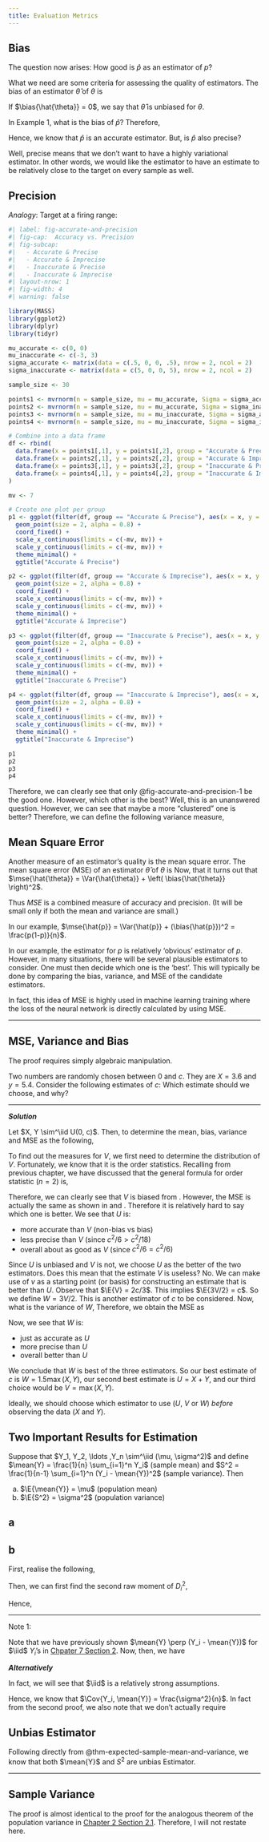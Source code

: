 ```yaml
---
title: Evaluation Metrics
---
```


## Bias

The question now arises: How good is $\hat{p}$ as an estimator of $p$?

What we need are some criteria for assessing the quality of estimators. The bias of an estimator $\hat{\theta}$ of $\theta$ is
\begin{equation}
\bias{\hat{\theta}} = \E{\hat{\theta}} - \theta
\end{equation}

If $\bias{\hat{\theta}} = 0$, we say that $\hat{\theta}$ is unbiased for $\theta$.

In Example 1, what is the bias of $\hat{p}$?
\begin{equation*}
\E{\hat{p}} = \E{\frac{Y}{n}} = \frac{1}{n} \E{Y} = \frac{1}{n} np = p
\end{equation*}
Therefore,
\begin{equation*}
\bias{\hat{p}} = \E{\hat{p}} - p = p - p = 0
\end{equation*}

Hence, we know that $\hat{p}$ is an accurate estimator. But, is $\hat{p}$ also precise?

::: {.callout-warning title="... but wait, what does it mean to be precise?" collapse="true"}

Well, precise means that we don't want to have a highly variational estimator. In other words, we would like the estimator to have an estimate to be relatively close to the target on every sample as well.

:::

## Precision

_Analogy_: Target at a firing range:

```r
#| label: fig-accurate-and-precision
#| fig-cap:  Accuracy vs. Precision
#| fig-subcap:
#|   - Accurate & Precise
#|   - Accurate & Imprecise
#|   - Inaccurate & Precise
#|   - Inaccurate & Imprecise
#| layout-nrow: 1
#| fig-width: 4
#| warning: false

library(MASS)
library(ggplot2)
library(dplyr)
library(tidyr)

mu_accurate <- c(0, 0)
mu_inaccurate <- c(-3, 3)
sigma_accurate <- matrix(data = c(.5, 0, 0, .5), nrow = 2, ncol = 2)
sigma_inaccurate <- matrix(data = c(5, 0, 0, 5), nrow = 2, ncol = 2)

sample_size <- 30

points1 <- mvrnorm(n = sample_size, mu = mu_accurate, Sigma = sigma_accurate)
points2 <- mvrnorm(n = sample_size, mu = mu_accurate, Sigma = sigma_inaccurate)
points3 <- mvrnorm(n = sample_size, mu = mu_inaccurate, Sigma = sigma_accurate)
points4 <- mvrnorm(n = sample_size, mu = mu_inaccurate, Sigma = sigma_inaccurate)

# Combine into a data frame
df <- rbind(
  data.frame(x = points1[,1], y = points1[,2], group = "Accurate & Precise"),
  data.frame(x = points2[,1], y = points2[,2], group = "Accurate & Imprecise"),
  data.frame(x = points3[,1], y = points3[,2], group = "Inaccurate & Precise"),
  data.frame(x = points4[,1], y = points4[,2], group = "Inaccurate & Imprecise")
)

mv <- 7

# Create one plot per group
p1 <- ggplot(filter(df, group == "Accurate & Precise"), aes(x = x, y = y)) +
  geom_point(size = 2, alpha = 0.8) +
  coord_fixed() +
  scale_x_continuous(limits = c(-mv, mv)) +
  scale_y_continuous(limits = c(-mv, mv)) +
  theme_minimal() +
  ggtitle("Accurate & Precise")

p2 <- ggplot(filter(df, group == "Accurate & Imprecise"), aes(x = x, y = y)) +
  geom_point(size = 2, alpha = 0.8) +
  coord_fixed() +
  scale_x_continuous(limits = c(-mv, mv)) +
  scale_y_continuous(limits = c(-mv, mv)) +
  theme_minimal() +
  ggtitle("Accurate & Imprecise")

p3 <- ggplot(filter(df, group == "Inaccurate & Precise"), aes(x = x, y = y)) +
  geom_point(size = 2, alpha = 0.8) +
  coord_fixed() +
  scale_x_continuous(limits = c(-mv, mv)) +
  scale_y_continuous(limits = c(-mv, mv)) +
  theme_minimal() +
  ggtitle("Inaccurate & Precise")

p4 <- ggplot(filter(df, group == "Inaccurate & Imprecise"), aes(x = x, y = y)) +
  geom_point(size = 2, alpha = 0.8) +
  coord_fixed() +
  scale_x_continuous(limits = c(-mv, mv)) +
  scale_y_continuous(limits = c(-mv, mv)) +
  theme_minimal() +
  ggtitle("Inaccurate & Imprecise")

p1
p2
p3
p4
```

Therefore, we can clearly see that only @fig-accurate-and-precision-1 be the good one. However, which other is the best? Well, this is an unanswered question. However, we can see that maybe a more "clustered" one is better? Therefore, we can define the following variance measure,
\begin{equation*}
\Var{\hat{p}} = \Var{\frac{Y}{n}} = \frac{1}{n^2} \Var{Y} = \frac{1}{n^2}np(1 - p) = \frac{p(1 - p)}{n}
\end{equation*}

## Mean Square Error

Another measure of an estimator's quality is the mean square error. The mean square error (MSE) of an estimator $\hat{\theta}$ of $\theta$ is
\begin{equation*}
\mse{\theta} = \E{\left( \hat{\theta} - \theta \right)^2}
\end{equation*}
Now, that it turns out that $\mse{\hat{\theta}} = \Var{\hat{\theta}} + \left( \bias{\hat{\theta}} \right)^2$. 

Thus $MSE$ is a combined measure of accuracy and precision. (It will be small only if both the mean and variance are small.)

In our example, $\mse{\hat{p}} = \Var{\hat{p}} + (\bias{\hat{p}})^2 = \frac{p(1-p)}{n}$.

::: {.callout-note title="Why do we need all this?" collapse="false"}

In our example, the estimator for $p$ is relatively 'obvious' estimator of $p$. However, in many situations, there will be several plausible estimators to consider. One must then decide which one is the 'best'. This will typically be done by comparing the bias, variance, and MSE of the candidate estimators.

In fact, this idea of MSE is highly used in machine learning training where the loss of the neural network is directly calculated by using MSE.

:::

---

:::{#thm-mse-var-bias}

## MSE, Variance and Bias
\begin{equation}
\mse{\hat{p}} = \Var{\hat{p}} + (\bias{\hat{p}})^2 = \frac{p(1-p)}{n}
\end{equation}

:::

::: {.proof}

The proof requires simply algebraic manipulation.

\begin{align*} 
\mse{\hat{\theta}} & = \E{\left( \hat{\theta} - \theta \right)^2} \\
& = \E{\left( \hat{\theta} - \E{\hat{\theta}} + \E{\hat{\theta}} - \theta \right)^2} \\
& = \E{\left( \hat{\theta} - \E{\hat{\theta}} \right)^2 + \left(\E{\hat{\theta}} - \theta \right)^2 + 2 \left( \hat{\theta} - \E{\hat{\theta}} \right) \left( \E{\hat{\theta}} - \theta \right) } \\
& = \E{\left( \hat{\theta} - \E{\hat{\theta}} \right)^2 } + \left(\E{\hat{\theta}} - \theta \right)^2 + 2 \underbrace{\left( \E{\hat{\theta}} - \E{\hat{\theta}} \right)}_{=0} \left( \E{\hat{\theta}} - \theta \right) \\
& = \Var{\hat{\theta}} + \left( \bias{\hat{\theta}} \right)^2
\end{align*}

:::

::: {.callout-note title="Working Example"}

Two numbers are randomly chosen between $0$ and $c$. They are $X = 3.6$ and $y = 5.4$. Consider the following estimates of $c$:
\begin{align*}
U &= X + Y \\
V &= \max(X, Y) \\
\end{align*}
Which estimate should we choose, and why?

---

***Solution***

Let $X, Y \sim^\iid U(0, c)$. Then, to determine the mean, bias, variance and MSE as the following,

\begin{align*}
\E{U} & = \E{X + Y}  = c \tag{U.mean} \label{eq:u-mean} \\
\bias{U} & = c - c = 0 \tag{U.bias} \label{eq:u-bias} \\
\Var{U} & = \Var{X + Y} = \Var{X} + \Var{Y} = \frac{c^2}{6} \tag{U.var} \label{eq:u-var} \\
\mse{U} & = \Var{U} + \left( \bias{U} \right)^2 = \frac{c^2}{6} \tag{U.mse} \label{eq:u-mse} \\
\end{align*}

::: {.separator} 
:::

To find out the measures for $V$, we first need to determine the distribution of $V$. Fortunately, we know that it is the order statistics. Recalling from previous chapter, we have discussed that the general formula for order statistic ($n = 2$) is,
\begin{equation*}
f_V(v) = f_{U_2}(v) = \frac{2!}{(2 - 1)!(2-2)!} F(v)^{2 - 1} \left( 1 - F(v) \right)^{2-2} f(v) = 2F(v)f(v) = 2 \left( \frac{v}{c} \right) \frac{1}{c} = \frac{2v}{c^2} \; \text{(for $v \in [0, c]$)}
\end{equation*}

\begin{align*}
\E{V} & = \int_0^c \frac{2v^2}{c^2} \, dv = \frac{2}{c^2} \left[ \frac{v^3}{3} \right]_0^c = \frac{2c}{3} \tag{V.mean} \label{eq:v-mean} \\
\bias{V} & = \frac{2c}{3} - c = -\frac{c}{3} \tag{V.bias} \label{eq:v-bias} \\
\E{V^2} & = \int_0^c \frac{2v^3}{c^2} \, dv = \frac{2}{c^2} \left[ \frac{v^4}{4} \right]_0^c = \frac{c^2}{2} \\
\Var{V} & = \E{V^2} - \left( \E{V} \right)^2 = \frac{c^2}{2} - \left( \frac{2c}{3} \right)^2 = \frac{c^2}{18} \tag{V.var} \label{eq:v-var} \\
\mse{V} & = \Var{V} + \left( \bias{V} \right)^2 = \frac{c^2}{9} + \frac{c^2}{18} = \frac{c^2}{6} \tag{V.mse} \label{eq:v-mse} \\
\end{align*}

Therefore, we can clearly see that $V$ is biased from \eqref{eq:v-bias}. However, the MSE is actually the same as shown in \eqref{eq:u-mse} and \eqref{eq:v-mse}. Therefore it is relatively hard to say which one is better. We see that $U$ is:

- more accurate than $V$ (non-bias vs bias)
- less precise than $V$ (since $c^2 / 6 > c^2 / 18$)
- overall about as good as $V$ (since $c^2 / 6 = c^2 / 6$)

Since $U$ is unbiased and $V$ is not, we choose $U$ as the better of the two estimators. Does this mean that the estimate $V$ is useless? No. We can make use of $v$ as a starting point (or basis) for constructing an estimate that is better than $U$. Observe that $\E{V} = 2c/3$. This implies $\E{3V/2} = c$. So we define $W = 3V / 2.$ This is another estimator of $c$ to be considered. Now, what is the variance of $W$,
\begin{equation*}
\Var{W} = \left( \frac{3}{2} \right)^2 \Var{V} = \frac{9}{4} \cdot \frac{c^2}{18} = \frac{c^2}{8}
\end{equation*}
Therefore, we obtain the MSE as
\begin{equation*}
\mse{W} = \Var{W} = c^2/8
\end{equation*}

Now, we see that $W$ is:

- just as accurate as $U$
- more precise than $U$
- overall better than $U$

We conclude that $W$ is best of the three estimators. So our best estimate of $c$ is $W = 1.5 \max(X,Y)$, our second best estimate is $U = X + Y$, and our third choice would be $V = \max(X, Y)$.

:::

::: {.callout-note title="Something to be careful of..." collapse="false"}

::: {#rem-how-to-choose}

Ideally, we should choose which estimator to use ($U$, $V$ or $W$) _before_ observing the data ($X$ and $Y$). 

:::

:::

## Two Important Results for Estimation

::: {#thm-expected-sample-mean-and-variance}

Suppose that $Y_1, Y_2, \ldots ,Y_n \sim^\iid (\mu, \sigma^2)$ and define $\mean{Y} = \frac{1}{n} \sum_{i=1}^n Y_i$ (sample mean) and $S^2 = \frac{1}{n-1} \sum_{i=1}^n (Y_i - \mean{Y})^2$ (sample variance). Then

(a) $\E{\mean{Y}} = \mu$ (population mean)
(b) $\E{S^2} = \sigma^2$ (population variance)

:::  

::: {.proof}

## a

\begin{equation*}
\E{\mean{Y}} = \frac{1}{n} \sum_{i=1}^n \E{Y_i} = \frac{1}{n} \sum_i^n \mu = \mu
\end{equation*}

:::

::: {.proof}

## b

First, realise the following,
\begin{equation*}
S^2 = \frac{1}{n-1} \sum_{i=1}^n D_i^2 \hspace{10pt} \text{where $D_i = Y - Y_i$}
\end{equation*}

Then, we can first find the second raw moment of $D_i^2$,

\begin{align*}
\E{D_i^2} & = \Var{D_i} \tag{since $\E{D_i} = 0$} \\
& = \Var{Y_i} + \Var{\mean{Y}} - 2\Cov{Y_i, \mean{Y}} \\
& = \sigma^2 + \frac{\sigma^2}{n} - 2 \cdot \frac{\sigma^2}{n} \tag{Note 1} \\
& = \frac{n-1}{n} \sigma^2 \\
\end{align*}

Hence,
\begin{equation*}
\E{S^2} = \frac{1}{n-1} \sum_{i=1}^n \E{D_i^2} = \frac{1}{n-1} (n \cdot \frac{n-1}{n}\sigma^2) = \sigma^2
\end{equation*}

---

Note 1:

Note that we have previously shown $\mean{Y} \perp (Y_i - \mean{Y})$ for $\iid$ $Y_i$'s in [Chpater 7 Section 2](../chapter-07/index.qmd#sampling-distribution). Now, then, we have
\begin{align*}
0 = \Cov{Y_i - \mean{Y}, \mean{Y}} & = \Cov{Y_i, \mean{Y}} - \Cov{\mean{Y}, \mean{Y}} \\
& = \Cov{Y_i, \mean{Y}} - \Var{\mean{Y}} \\
& = \Cov{Y_i, \mean{Y}} - \frac{\sigma^2}{n} \\
\end{align*}

::: {.separator}
:::

***Alternatively***

In fact, we will see that $\iid$ is a relatively strong assumptions.

\begin{align*}
\Cov{Y_i, \mean{Y}} &= \Cov{Y_1, \mean{Y}} = \Cov{ Y_1, \frac{1}{n}(Y_1 + Y_2 + \dots + Y_n) } \\
&= \frac{1}{n} \left( \Cov{Y_1, Y_1} + \Cov{Y_1, Y_2} + \dots + \Cov{Y_1, Y_n} \right) \\
&= \frac{1}{n} \left\{ \Var{Y_1} + 0 + 0 + \dots + 0 \right\} = \frac{\sigma^2}{n}. \\
\end{align*}

Hence, we know that $\Cov{Y_i, \mean{Y}} = \frac{\sigma^2}{n}$. In fact from the second proof, we also note that we don't actually require 

:::

::: {#cor-unbias-sample-mean-variance}

## Unbias Estimator

Following directly from @thm-expected-sample-mean-and-variance, we know that both $\mean{Y}$ and $S^2$ are unbias Estimator.

:::

---

::: {#thm-another-form-of-sample-var}

## Sample Variance

\begin{equation*}
S^2 = \frac{1}{n-1}\sum_{i=1}^n (y_i - \mean{y})^2 = \frac{1}{n-1}\left(\left(\sum_{i=1}^n y_i^2\right) - n\mean{y}^2 \right)
\end{equation*}

:::

::: {.proof}

The proof is almost identical to the proof for the analogous theorem of the population variance in [Chapter 2 Section 2.1](../chapter-03/2measures.qmd#two-important-results). Therefore, I will not restate here.

:::
